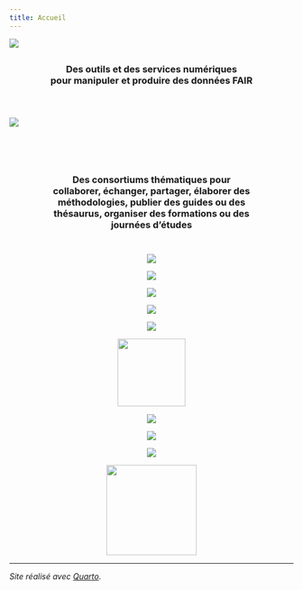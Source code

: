 ```yaml
---
title: Accueil
---
```


![](IMG/HN_LOGO_COULEUR-RVB_Logo-scaled.jpg){#logoaccueil fig-alt="Logo Huma-Num" fig-align="center"}



::: {style="text-align:center;margin-top:2em;margin-bottom:4em"}
### Des outils et des services numériques<br>pour manipuler et produire des données **FAIR**
:::


![](IMG/Schema-du-cycle-de-vie-des-donnees-HN_2023_FR-2-scaled.jpg)



::: {style="text-align:center;margin-bottom:3em;margin-top:6em;width:70%;margin-left:auto;margin-right:auto;"}
### Des **consortiums** thématiques pour collaborer, échanger, partager, élaborer des méthodologies, publier des guides ou des thésaurus, organiser des formations ou des journées d'études
:::

::: {layout-ncol=3 layout-valign="center" style="text-align:center"}
![](IMG/Pictoria-200x70.jpg)

![](IMG/Logo_ARIANE-200x86.jpg)

![](IMG/logo-3DHN-200x52.png)

![](IMG/logo-PTM-png-200x80.png)

![](IMG/logo_MASAplus-200x81.png)

![](IMG/LOGO-DISTAM-sans-texte-200x158.png){height="120px"}

![](IMG/logo-canevas_png-200x127.png)

![](IMG/Musica-2-1-200x119.png)

![](IMG/logo-CORLI-png.png)

![](IMG/logo-sol-picto-194x200.png){height="160px"}
:::


---

*Site réalisé avec [Quarto](https://quarto.org/)*.